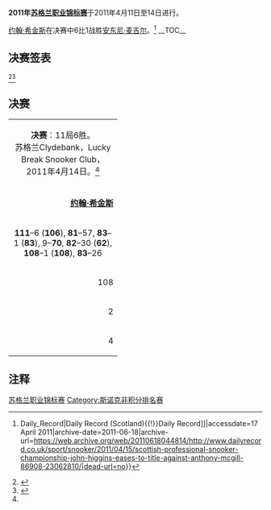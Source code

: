 {{noteTA
|G1=Snooker
}}
{{桌球大赛
| tournament_name    = [[苏格兰职业锦标赛|苏格兰职业锦标赛]]
| logo               = 
| dates              = 2011年4月11日-14日
| venue              = Lucky Break Snooker Club
| location           = [[Clydebank|Clydebank]]
| country            = {{SCO}}
| organisation       = 
| format             = 非积分排名赛
| Total prize fund   = 
| winners_share      = 
| highest_break      = 
| winner             = {{flagicon|SCO}} [[约翰·希金斯|约翰·希金斯]]
| runner_up          = {{flagicon|SCO}} [[安东尼·麦吉尔|安东尼·麦吉尔]]
| score              = 6–1
| previous           = [[1989年苏格兰职业锦标赛|1989]]
| next               = 
}}

'''2011年[[苏格兰职业锦标赛|苏格兰职业锦标赛]]'''于2011年4月11日至14日进行。

[[约翰·希金斯|约翰·希金斯]]在决赛中6比1战胜[[安东尼·麦吉尔|安东尼·麦吉尔]]。<ref>{{cite web|title=约翰·希金斯 eases to title against Anthony McGill|url=http://www.dailyrecord.co.uk/sport/snooker/2011/04/15/scottish-professional-snooker-championship-john-higgins-eases-to-title-against-anthony-mcgill-86908-23062810/|publisher=[[Daily_Record_(Scotland){{!}}Daily_Record|Daily Record (Scotland){{!}}Daily Record]]|accessdate=17 April 2011|archive-date=2011-06-18|archive-url=https://web.archive.org/web/20110618044814/http://www.dailyrecord.co.uk/sport/snooker/2011/04/15/scottish-professional-snooker-championship-john-higgins-eases-to-title-against-anthony-mcgill-86908-23062810/|dead-url=no}}</ref> 
__TOC__
{{clear}}

==决赛签表==
<ref name="Global Snooker">{{cite web|title=2011 Scottish Professional Championship|url=http://www.global-snooker.com/professional-tournaments-scottish-professional-snooker-championship-2011.asp|publisher=Global Snooker|accessdate=17 April 2011|deadurl=yes|archiveurl=https://web.archive.org/web/20120813200756/http://www.global-snooker.com/professional-tournaments-scottish-professional-snooker-championship-2011.asp|archivedate=2012-08-13}}</ref><ref name="Scottish Snooker">{{cite web|title=Scottish Professional Championship|url=http://www.scottishsnooker.info/home/index.php?option=com_content&view=article&id=185%3Ascottish-professional-chanpionship&lang=en|publisher=Scottish Snooker|accessdate=17 April 2011|deadurl=yes|archiveurl=https://web.archive.org/web/20110416003137/http://www.scottishsnooker.info/home/index.php?option=com_content&view=article&id=185%3Ascottish-professional-chanpionship&lang=en|archivedate=2011年4月16日}}</ref>  
{{16TeamBracket-Compact-NoSeeds-Byes 
| RD1=第1轮<br/> 9局5胜
| RD2=四分之一决赛<br/> 9局5胜
| RD3=半决赛<br/> 9局5胜
| RD4=决赛<br/> 11局6胜

| RD1-seed03={{flagicon|SCO}}
| RD1-team03='''[[杰米·伯内特|杰米·伯内特]]'''
| RD1-score03='''5'''
| RD1-seed04={{flagicon|SCO}}
| RD1-team04=[[Paul_McPhillips|Paul McPhillips]]
| RD1-score04=3

| RD1-seed07={{flagicon|SCO}}
| RD1-team07={{nowrap|'''[[艾伦·麦克马努斯|艾伦·麦克马努斯]]'''}}
| RD1-score07='''5'''
| RD1-seed08={{flagicon|SCO}}
| RD1-team08=[[马克·鲍耶|马克·鲍耶]]
| RD1-score08=1

| RD1-seed11={{flagicon|SCO}}
| RD1-team11=[[马库斯·坎贝尔|马库斯·坎贝尔]]
| RD1-score11=3
| RD1-seed12={{flagicon|SCO}}
| RD1-team12={{nowrap|'''[[詹姆斯·麦克贝恩|詹姆斯·麦克贝恩]]'''}}
| RD1-score12='''5'''

| RD1-seed15={{flagicon|SCO}}
| RD1-team15='''[[安东尼·麦吉尔|安东尼·麦吉尔]]'''
| RD1-score15='''5'''
| RD1-seed16={{flagicon|SCO}}
| RD1-team16=[[Richy_McDonald|Richy McDonald]]
| RD1-score16=1

| RD2-seed01={{flagicon|SCO}}
| RD2-team01='''[[约翰·希金斯|约翰·希金斯]]'''
| RD2-score01='''5'''
| RD2-seed02={{flagicon|SCO}}
| RD2-team02=[[杰米·伯内特|杰米·伯内特]]
| RD2-score02=1

| RD2-seed03={{flagicon|SCO}}
| RD2-team03='''[[史蒂芬·亨德利|史蒂芬·亨德利]]'''
| RD2-score03='''5'''
| RD2-seed04={{flagicon|SCO}}
| RD2-team04={{nowrap|[[艾伦·麦克马努斯|艾伦·麦克马努斯]]}}
| RD2-score04=2

| RD2-seed05={{flagicon|SCO}}
| RD2-team05='''[[格雷姆·多特|格雷姆·多特]]'''
| RD2-score05='''5'''
| RD2-seed06={{flagicon|SCO}}
| RD2-team06={{nowrap|[[詹姆斯·麦克贝恩|詹姆斯·麦克贝恩]]}}
| RD2-score06=2

| RD2-seed07={{flagicon|SCO}}
| RD2-team07=[[史蒂芬·马奎尔|史蒂芬·马奎尔]]
| RD2-score07=3
| RD2-seed08={{flagicon|SCO}}
| RD2-team08='''[[安东尼·麦吉尔|安东尼·麦吉尔]]'''
| RD2-score08='''5'''

| RD3-seed01={{flagicon|SCO}} 
| RD3-team01='''[[约翰·希金斯|约翰·希金斯]]'''
| RD3-score01='''5'''
| RD3-seed02={{flagicon|SCO}} 
| RD3-team02=[[史蒂芬·亨德利|史蒂芬·亨德利]]
| RD3-score02=0

| RD3-seed03={{flagicon|SCO}} 
| RD3-team03=[[格雷姆·多特|格雷姆·多特]]
| RD3-score03=3
| RD3-seed04={{flagicon|SCO}}
| RD3-team04='''[[安东尼·麦吉尔|安东尼·麦吉尔]]'''
| RD3-score04='''5'''

| RD4-seed01={{flagicon|SCO}}
| RD4-team01='''[[约翰·希金斯|约翰·希金斯]]'''
| RD4-score01='''6'''
| RD4-seed02={{flagicon|SCO}}
| RD4-team02=[[安东尼·麦吉尔|安东尼·麦吉尔]]
| RD4-score02=1
}}

==决赛==
{| class="wikitable" style="font-size: 95%; margin: 1em auto 1em auto;"
|-
| colspan="3" align="center" bgcolor="#ffd700" | '''决赛'''：11局6胜。<br />苏格兰Clydebank，Lucky Break Snooker Club，2011年4月14日。<ref name="Global Snooker"/>
|-
| width="200" align="right" |  '''[[约翰·希金斯|约翰·希金斯]]'''<br />{{SCO}}
| width="100" align="center" | '''6'''–1
| width="200" | [[安东尼·麦吉尔|安东尼·麦吉尔]]<br />{{SCO}}
|-
| colspan="3" align="center" style="font-size: 100%" | '''111'''–6 ('''106'''), '''81'''–57, '''83'''–1 ('''83'''), 9–'''70''', '''82'''–30 ('''62'''), '''108'''–1 ('''108'''), '''83'''–26
|-
| align="right" | 108
| align="center" | 单杆最高
| 40
|-
| align="right" | 2
| align="center" | 单杆过百
| 0
|-
| align="right" | 4
| align="center" | 单杆50+
| 0
|}

== 注释 ==
{{reflist}}

{{Snooker season 2010/2011}}

[[Category:2011年斯诺克|苏格兰职业锦标赛]]
[[Category:斯诺克非积分排名赛|Category:斯诺克非积分排名赛]]
